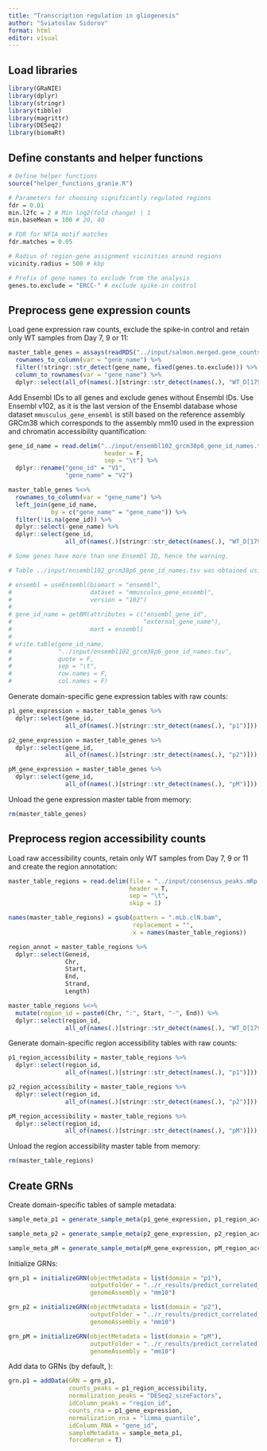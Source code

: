 ```yaml
---
title: "Transcription regulation in gliogenesis"
author: "Sviatoslav Sidorov"
format: html
editor: visual
---
```


## Load libraries

```r
library(GRaNIE)
library(dplyr)
library(stringr)
library(tibble)
library(magrittr)
library(DESeq2)
library(biomaRt)
```

## Define constants and helper functions

```r
# Define helper functions
source("helper_functions_granie.R")

# Parameters for choosing significantly regulated regions
fdr = 0.01
min.l2fc = 2 # Min log2(fold change) | 1
min.baseMean = 100 # 20, 40

# FDR for NFIA motif matches
fdr.matches = 0.05

# Radius of region-gene assignment vicinities around regions
vicinity.radius = 500 # kbp

# Prefix of gene names to exclude from the analysis
genes.to.exclude = "ERCC-" # exclude spike-in control
```

## Preprocess gene expression counts

Load gene expression raw counts, exclude the spike-in control and retain only WT samples from Day 7, 9 or 11:

```r
master_table_genes = assays(readRDS("../input/salmon.merged.gene_counts.rds"))$counts %>%
  rownames_to_column(var = "gene_name") %>%
  filter(!stringr::str_detect(gene_name, fixed(genes.to.exclude))) %>%
  column_to_rownames(var = "gene_name") %>%
  dplyr::select(all_of(names(.)[stringr::str_detect(names(.), "WT_D[179]+_")]))
```

Add Ensembl IDs to all genes and exclude genes without Ensembl IDs. Use Ensembl v102, as it is the last version of the Ensembl database whose dataset `mmusculus_gene_ensembl` is still based on the reference assembly GRCm38 which corresponds to the assembly mm10 used in the expression and chromatin accessibility quantification:

```r
gene_id_name = read.delim("../input/ensembl102_grcm38p6_gene_id_names.tsv",
                           header = F,
                           sep = "\t") %>%
  dplyr::rename("gene_id" = "V1",
                "gene_name" = "V2")

master_table_genes %<>%
  rownames_to_column(var = "gene_name") %>%
  left_join(gene_id_name,
            by = c("gene_name" = "gene_name")) %>%
  filter(!is.na(gene_id)) %>%
  dplyr::select(-gene_name) %>%
  dplyr::select(gene_id,
                all_of(names(.)[stringr::str_detect(names(.), "WT_D[179]+_")]))

# Some genes have more than one Ensembl ID, hence the warning.

# Table ../input/ensembl102_grcm38p6_gene_id_names.tsv was obtained using the following commands:

# ensembl = useEnsembl(biomart = "ensembl",
#                      dataset = "mmusculus_gene_ensembl",
#                      version = "102")
# 
# gene_id_name = getBM(attributes = c("ensembl_gene_id",
#                                     "external_gene_name"),
#                      mart = ensembl)
# 
# write.table(gene_id_name,
#             "../input/ensembl102_grcm38p6_gene_id_names.tsv",
#             quote = F,
#             sep = "\t",
#             row.names = F,
#             col.names = F)
```

Generate domain-specific gene expression tables with raw counts:

```r
p1_gene_expression = master_table_genes %>%
  dplyr::select(gene_id, 
                all_of(names(.)[stringr::str_detect(names(.), "p1")]))

p2_gene_expression = master_table_genes %>%
  dplyr::select(gene_id, 
                all_of(names(.)[stringr::str_detect(names(.), "p2")]))

pM_gene_expression = master_table_genes %>%
  dplyr::select(gene_id,
                all_of(names(.)[stringr::str_detect(names(.), "pM")]))
```

Unload the gene expression master table from memory:

```r
rm(master_table_genes)
```

## Preprocess region accessibility counts

Load raw accessibility counts, retain only WT samples from Day 7, 9 or 11 and create the region annotation:

```r
master_table_regions = read.delim(file = "../input/consensus_peaks.mRp.clN.featureCounts.txt",
                                  header = T,
                                  sep = "\t",
                                  skip = 1)

names(master_table_regions) = gsub(pattern = ".mLb.clN.bam", 
                                   replacement = "", 
                                   x = names(master_table_regions))

region_annot = master_table_regions %>%
  dplyr::select(Geneid,
                Chr,
                Start,
                End,
                Strand,
                Length)

master_table_regions %<>%
  mutate(region_id = paste0(Chr, ":", Start, "-", End)) %>%
  dplyr::select(region_id, 
                all_of(names(.)[stringr::str_detect(names(.), "WT_D[179]+_")]))
```

Generate domain-specific region accessibility tables with raw counts:

```r
p1_region_accessibility = master_table_regions %>%
  dplyr::select(region_id, 
                all_of(names(.)[stringr::str_detect(names(.), "p1")]))

p2_region_accessibility = master_table_regions %>%
  dplyr::select(region_id, 
                all_of(names(.)[stringr::str_detect(names(.), "p2")]))

pM_region_accessibility = master_table_regions %>%
  dplyr::select(region_id, 
                all_of(names(.)[stringr::str_detect(names(.), "pM")]))
```

Unload the region accessibility master table from memory:

```r
rm(master_table_regions)
```

## Create GRNs

Create domain-specific tables of sample metadata:

```r
sample_meta_p1 = generate_sample_meta(p1_gene_expression, p1_region_accessibility)

sample_meta_p2 = generate_sample_meta(p2_gene_expression, p2_region_accessibility)

sample_meta_pM = generate_sample_meta(pM_gene_expression, pM_region_accessibility)
```

Initialize GRNs:

```r
grn_p1 = initializeGRN(objectMetadata = list(domain = "p1"),
                       outputFolder = "../r_results/predict_correlated_expressed_gene_granie/grn_p1",
                       genomeAssembly = "mm10")

grn_p2 = initializeGRN(objectMetadata = list(domain = "p2"),
                       outputFolder = "../r_results/predict_correlated_expressed_gene_granie/grn_p2",
                       genomeAssembly = "mm10")

grn_pM = initializeGRN(objectMetadata = list(domain = "pM"),
                       outputFolder = "../r_results/predict_correlated_expressed_gene_granie/grn_pM",
                       genomeAssembly = "mm10")
```

Add data to GRNs (by default, ):

```r
grn.p1 = addData(GRN = grn_p1,
                 counts_peaks = p1_region_accessibility,
                 normalization_peaks = "DESeq2_sizeFactors",
                 idColumn_peaks = "region_id",
                 counts_rna = p1_gene_expression,
                 normalization_rna = "limma_quantile",
                 idColumn_RNA = "gene_id",
                 sampleMetadata = sample_meta_p1,
                 forceRerun = T)
```
